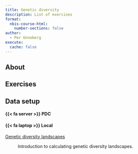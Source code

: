 ```yaml
---
title: Genetic diversity
description: List of exercises
format:
  nbis-course-html:
    number-sections: false
author:
  - Per Unneberg
execute:
  cache: false
---
```


## About

## Exercises

:::{.callout-note collapse=true}

## Data setup

:::{.panel-tabset}

#### {{< fa server >}} PDC

#### {{< fa laptop >}} Local

:::

:::

[Genetic diversity landscapes](landscape.qmd)

: Introduction to calculating genetic diversity landscapes.
